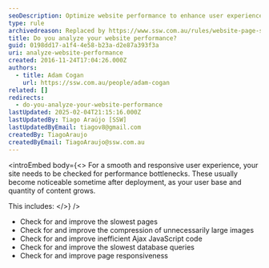 ```yaml
---
seoDescription: Optimize website performance to enhance user experience and improve search engine rankings with efficient page load times, compressed images, and optimized database queries
type: rule
archivedreason: Replaced by https://www.ssw.com.au/rules/website-page-speed
title: Do you analyze your website performance?
guid: 0198dd17-a1f4-4e58-b23a-d2e87a393f3a
uri: analyze-website-performance
created: 2016-11-24T17:04:26.000Z
authors:
  - title: Adam Cogan
    url: https://ssw.com.au/people/adam-cogan
related: []
redirects:
  - do-you-analyze-your-website-performance
lastUpdated: 2025-02-04T21:15:16.000Z
lastUpdatedBy: Tiago Araújo [SSW]
lastUpdatedByEmail: tiagov8@gmail.com
createdBy: TiagoAraujo
createdByEmail: TiagoAraujo@ssw.com.au
---
```


<introEmbed
  body={<>
For a smooth and responsive user experience, your site needs to be checked for performance bottlenecks. These usually become noticeable sometime after deployment, as your user base and quantity of content grows.

This includes:
  </>}
/>
* Check for and improve the slowest pages
* Check for and improve the compression of unnecessarily large images
* Check for and improve inefficient Ajax JavaScript code
* Check for and improve the slowest database queries
* Check for and improve page responsiveness

